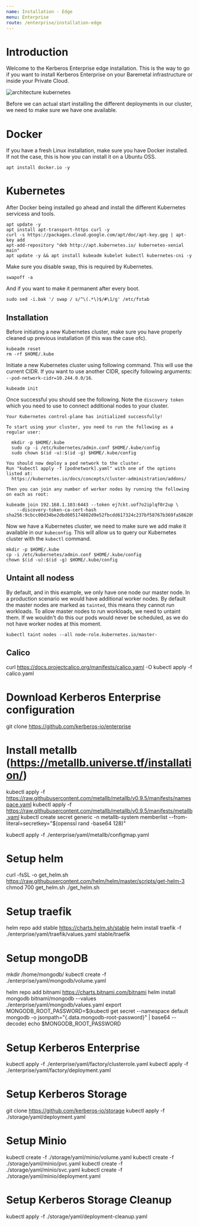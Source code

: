 ```yaml
---
name: Installation - Edge
menu: Enterprise
route: /enterprise/installation-edge
---
```



# Introduction

Welcome to the Kerberos Enterprise edge installation. This is the way to go if you want to install Kerberos Enterprise on your Baremetal infrastructure or inside your Private Cloud.

![architecture kubernetes](../../public/images/kerberos-agent-architecture-kubernetes.png)

Before we can actual start installing the different deployments in our cluster, we need to make sure we have one available.

# Docker

If you have a fresh Linux installation, make sure you have Docker installed. If not the case, this is how you can install it on a Ubuntu OSS.

    apt install docker.io -y

# Kubernetes

After Docker being installed go ahead and install the different Kubernetes servicess and tools.

    apt update -y
    apt install apt-transport-https curl -y
    curl -s https://packages.cloud.google.com/apt/doc/apt-key.gpg | apt-key add
    apt-add-repository "deb http://apt.kubernetes.io/ kubernetes-xenial main"
    apt update -y && apt install kubeadm kubelet kubectl kubernetes-cni -y

Make sure you disable swap, this is required by Kubernetes.

    swapoff -a

And if you want to make it permanent after every boot.

    sudo sed -i.bak '/ swap / s/^\(.*\)$/#\1/g' /etc/fstab

## Installation

Before initiating a new Kubernetes cluster, make sure you have properly cleaned up previous installation (if this was the case ofc).

    kubeadm reset
    rm -rf $HOME/.kube

Initiate a new Kubernetes cluster using following command. This will use the current CIDR. If you want to use another CIDR, specify following arguments: `--pod-network-cidr=10.244.0.0/16`.

    kubeadm init

Once successful you should see the following. Note the `discovery token` which you need to use to connect additional nodes to your cluster.

    Your Kubernetes control-plane has initialized successfully!

    To start using your cluster, you need to run the following as a regular user:

      mkdir -p $HOME/.kube
      sudo cp -i /etc/kubernetes/admin.conf $HOME/.kube/config
      sudo chown $(id -u):$(id -g) $HOME/.kube/config

    You should now deploy a pod network to the cluster.
    Run "kubectl apply -f [podnetwork].yaml" with one of the options listed at:
      https://kubernetes.io/docs/concepts/cluster-administration/addons/

    Then you can join any number of worker nodes by running the following on each as root:

    kubeadm join 192.168.1.103:6443 --token ej7ckt.uof7o2iplqf0r2up \
        --discovery-token-ca-cert-hash sha256:9cbcc00d34be2dbd605174802d9e52fbcdd617324c237bf58767b369fa586209

Now we have a Kubernetes cluster, we need to make sure we add make it available in our `kubeconfig`. This will allow us to query our Kubernetes cluster with the `kubectl` command.

    mkdir -p $HOME/.kube
    cp -i /etc/kubernetes/admin.conf $HOME/.kube/config
    chown $(id -u):$(id -g) $HOME/.kube/config

## Untaint all nodess

By default, and in this example, we only have one node our master node. In a production scenario we would have additional worker nodes. By default the master nodes are marked as `tainted`, this means they cannot run workloads. To allow master nodes to run workloads, we need to untaint them. If we wouldn't do this our pods would never be scheduled, as we do not have worker nodes at this moment.

    kubectl taint nodes --all node-role.kubernetes.io/master-

## Calico

  curl https://docs.projectcalico.org/manifests/calico.yaml -O
  kubectl apply -f calico.yaml

# Download Kerberos Enterprise configuration

  git clone https://github.com/kerberos-io/enterprise

# Install metallb (https://metallb.universe.tf/installation/)

  kubectl apply -f https://raw.githubusercontent.com/metallb/metallb/v0.9.5/manifests/namespace.yaml
  kubectl apply -f https://raw.githubusercontent.com/metallb/metallb/v0.9.5/manifests/metallb.yaml
  kubectl create secret generic -n metallb-system memberlist --from-literal=secretkey="$(openssl rand -base64 128)"

  kubectl apply -f ./enterprise/yaml/metallb/configmap.yaml

# Setup helm

  curl -fsSL -o get_helm.sh https://raw.githubusercontent.com/helm/helm/master/scripts/get-helm-3
  chmod 700 get_helm.sh
  ./get_helm.sh

# Setup traefik

  helm repo add stable https://charts.helm.sh/stable
  helm install traefik -f ./enterprise/yaml/traefik/values.yaml stable/traefik

# Setup mongoDB

  mkdir /home/mongodb/
  kubectl create -f ./enterprise/yaml/mongodb/volume.yaml

  helm repo add bitnami https://charts.bitnami.com/bitnami
  helm install mongodb bitnami/mongodb --values ./enterprise/yaml/mongodb/values.yaml
  export MONGODB_ROOT_PASSWORD=$(kubectl get secret --namespace default mongodb -o jsonpath="{.data.mongodb-root-password}" | base64 --decode)
  echo $MONGODB_ROOT_PASSWORD

# Setup Kerberos Enterprise

  kubectl apply -f ./enterprise/yaml/factory/clusterrole.yaml
  kubectl apply -f ./enterprise/yaml/factory/deployment.yaml

# Setup Kerberos Storage

  git clone https://github.com/kerberos-io/storage
  kubectl apply -f ./storage/yaml/deployment.yaml

# Setup Minio

  kubectl create -f ./storage/yaml/minio/volume.yaml
  kubectl create -f ./storage/yaml/minio/pvc.yaml
  kubectl create -f ./storage/yaml/minio/svc.yaml
  kubectl create -f ./storage/yaml/minio/deployment.yaml

# Setup Kerberos Storage Cleanup

  kubectl apply -f ./storage/yaml/deployment-cleanup.yaml
